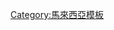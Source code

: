 {{Navbox
|name  = 多媒体超级走廊
| image     = 
| title     = [[多媒体超级走廊]]
| state        = {{{state|autocollapse}}}
| bodyclass = hlist

|group1 = 总部
| list1 = [[赛城]]

|group2 = 涵盖区域
| list2 = [[巴生谷]]

|group3 = 主要地标
| list3 = 
* [[雙峰塔]]
* [[吉隆坡塔]]
* [[吉隆坡中央車站]]
* [[马来西亚科技园]] 
* [[布城]] 
* [[赛城]] 
* [[吉隆坡国际机场]]
* [[峇央峇鲁Suntech塔]]
* [[i-City]]

|group4 = 基础设施
| list4 = 
* [[吉隆坡机场快铁|铁路快线私人公司]]
* [[隆布大道]]
* [[全体机场管理系统]]

|group5 = 应用
| list5 = 
* [[电子政务]]
* [[大马卡]]  

|group6 = 公司
| list6 = 
* [[亚洲媒体]]
* [[Astro大馬控股有限公司|Astro马来西亚控股公司]]
** [[Astro控股私人有限公司|Astro集团]]
* [[MYTV Broadcasting]]

}}<noinclude>
{{collapsible option}}
[[Category:馬來西亞模板]]
</noinclude>